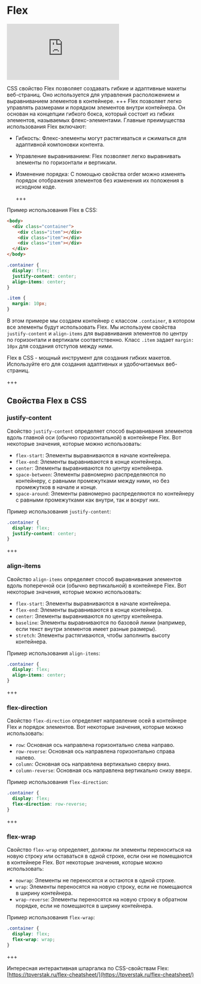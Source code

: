 # Flex

<div
  style={{
    position: "relative",
    paddingBottom: "56.25%",
    height: 0,
    marginBottom: 24,
    marginTop: 24,
  }}
>
  <iframe
    src="https://www.loom.com/embed/1d354b1834224870ad6ae73fce1779de?sid=b3238a3e-6cbb-4f2d-9fda-3ed482b8d429"
    frameBorder="0"
    webkitAllowFullScreen
    mozallowfullscreen
    allowFullScreen
    style={{
      position: "absolute",
      top: 0,
      left: 0,
      width: "100%",
      height: "100%",
    }}
  ></iframe>
</div>

CSS свойство Flex позволяет создавать гибкие и адаптивные макеты веб-страниц. Оно
используется для управления расположением и выравниванием элементов в контейнере.
+++
Flex позволяет легко управлять размерами и порядком элементов внутри контейнера. Он основан на концепции гибкого бокса, который состоит из гибких элементов, называемых флекс-элементами. Главные преимущества использования Flex включают:

- Гибкость: Флекс-элементы могут растягиваться и сжиматься для адаптивной компоновки контента.
- Управление выравниванием: Flex позволяет легко выравнивать элементы по горизонтали и вертикали.
- Изменение порядка: С помощью свойства order можно изменять порядок отображения элементов без изменения их положения в исходном коде.

  +++

Пример использования Flex в CSS:

```html
<body>
  <div class="container">
    <div class="item"></div>
    <div class="item"></div>
    <div class="item"></div>
  </div>
</body>
```

```css
.container {
  display: flex;
  justify-content: center;
  align-items: center;
}

.item {
  margin: 10px;
}
```

В этом примере мы создаем контейнер с классом `.container`, в котором все элементы будут использовать Flex. Мы используем свойства `justify-content` и `align-items` для выравнивания элементов по центру по горизонтали и вертикали соответственно. Класс `.item` задает `margin: 10px` для создания отступов между ними.

Flex в CSS - мощный инструмент для создания гибких макетов. Используйте его для создания адаптивных и удобочитаемых веб-страниц.

+++

## Свойства Flex в CSS

### justify-content

Свойство `justify-content` определяет способ выравнивания элементов вдоль главной оси (обычно горизонтальной) в контейнере Flex. Вот некоторые значения, которые можно использовать:

- `flex-start`: Элементы выравниваются в начале контейнера.
- `flex-end`: Элементы выравниваются в конце контейнера.
- `center`: Элементы выравниваются по центру контейнера.
- `space-between`: Элементы равномерно распределяются по контейнеру, с равными промежутками между ними, но без промежутков в начале и конце.
- `space-around`: Элементы равномерно распределяются по контейнеру с равными промежутками как внутри, так и вокруг них.

Пример использования `justify-content`:

```css
.container {
  display: flex;
  justify-content: center;
}
```

+++

### align-items

Свойство `align-items` определяет способ выравнивания элементов вдоль поперечной оси (обычно вертикальной) в контейнере Flex. Вот некоторые значения, которые можно использовать:

- `flex-start`: Элементы выравниваются в начале контейнера.
- `flex-end`: Элементы выравниваются в конце контейнера.
- `center`: Элементы выравниваются по центру контейнера.
- `baseline`: Элементы выравниваются по базовой линии (например, если текст внутри элементов имеет разные размеры).
- `stretch`: Элементы растягиваются, чтобы заполнить высоту контейнера.

Пример использования `align-items`:

```css
.container {
  display: flex;
  align-items: center;
}
```

+++

### flex-direction

Свойство `flex-direction` определяет направление осей в контейнере Flex и порядок элементов. Вот некоторые значения, которые можно использовать:

- `row`: Основная ось направлена горизонтально слева направо.
- `row-reverse`: Основная ось направлена горизонтально справа налево.
- `column`: Основная ось направлена вертикально сверху вниз.
- `column-reverse`: Основная ось направлена вертикально снизу вверх.

Пример использования `flex-direction`:

```css
.container {
  display: flex;
  flex-direction: row-reverse;
}
```

+++

### flex-wrap

Свойство `flex-wrap` определяет, должны ли элементы переноситься на новую строку или оставаться в одной строке, если они не помещаются в контейнере Flex. Вот некоторые значения, которые можно использовать:

- `nowrap`: Элементы не переносятся и остаются в одной строке.
- `wrap`: Элементы переносятся на новую строку, если не помещаются в ширину контейнера.
- `wrap-reverse`: Элементы переносятся на новую строку в обратном порядке, если не помещаются в ширину контейнера.

Пример использования `flex-wrap`:

```css
.container {
  display: flex;
  flex-wrap: wrap;
}
```

+++

Интересная интерактивная шпаргалка по CSS-свойствам Flex:
[https://tpverstak.ru/flex-cheatsheet/](https://tpverstak.ru/flex-cheatsheet/)
